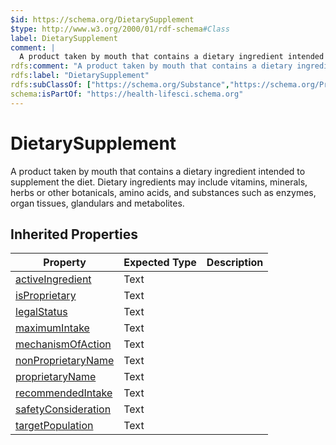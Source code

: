```yaml
---
$id: https://schema.org/DietarySupplement
$type: http://www.w3.org/2000/01/rdf-schema#Class
label: DietarySupplement
comment: |
  A product taken by mouth that contains a dietary ingredient intended to supplement the diet. Dietary ingredients may include vitamins, minerals, herbs or other botanicals, amino acids, and substances such as enzymes, organ tissues, glandulars and metabolites.
rdfs:comment: "A product taken by mouth that contains a dietary ingredient intended to supplement the diet. Dietary ingredients may include vitamins, minerals, herbs or other botanicals, amino acids, and substances such as enzymes, organ tissues, glandulars and metabolites."
rdfs:label: "DietarySupplement"
rdfs:subClassOf: ["https://schema.org/Substance","https://schema.org/Product"]
schema:isPartOf: "https://health-lifesci.schema.org"
---
```


# DietarySupplement

A product taken by mouth that contains a dietary ingredient intended to supplement the diet. Dietary ingredients may include vitamins, minerals, herbs or other botanicals, amino acids, and substances such as enzymes, organ tissues, glandulars and metabolites.

## Inherited Properties

| Property | Expected Type | Description |
| --- | --- | --- |
| [activeIngredient](https://schema.org/activeIngredient) | Text |  |
| [isProprietary](https://schema.org/isProprietary) | Text |  |
| [legalStatus](https://schema.org/legalStatus) | Text |  |
| [maximumIntake](https://schema.org/maximumIntake) | Text |  |
| [mechanismOfAction](https://schema.org/mechanismOfAction) | Text |  |
| [nonProprietaryName](https://schema.org/nonProprietaryName) | Text |  |
| [proprietaryName](https://schema.org/proprietaryName) | Text |  |
| [recommendedIntake](https://schema.org/recommendedIntake) | Text |  |
| [safetyConsideration](https://schema.org/safetyConsideration) | Text |  |
| [targetPopulation](https://schema.org/targetPopulation) | Text |  |
